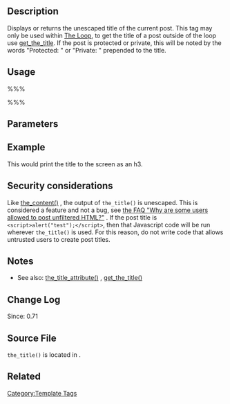 {{Languages|
{{en|Function Reference/the_title}}
{{it|Riferimento funzioni/the_title}}
{{ja|テンプレートタグ/the_title}}
{{ko|템플릿 태그/the_title}}
{{ru|Теги шаблонов/the title}}
{{pt-br|Referência de Função/the_title}}
}}

== Description ==

Displays or returns the unescaped title of the current post. This tag may only be used within [[The Loop]], to get the title of a post outside of the loop use [[Function Reference/get_the_title|get_the_title]]. If the post is protected or private, this will be noted by the words "Protected: " or "Private: " prepended to the title.

== Usage ==

%%% <?php the_title( $before, $after, $echo ); ?> %%%

== Parameters ==

{{Parameter|$before|string|Text to place before the title.|optional}}
{{Parameter|$after|string|Text to place after the title.|optional}}
{{Parameter|$echo|Boolean|Display the title (<tt>TRUE</tt>) or return it for use in PHP (<tt>FALSE</tt>).|optional|<tt>TRUE</tt>}}

== Example ==

 <?php the_title( '&lt;h3&gt;', '&lt;/h3&gt;' ); ?>
This would print the title to the screen as an h3.

== Security considerations ==

Like [[Function Reference/the_content|the_content()]] , the output of <tt>the_title()</tt> is unescaped. This is considered a feature and not a bug, see [https://make.wordpress.org/core/handbook/testing/reporting-security-vulnerabilities/#why-are-some-users-allowed-to-post-unfiltered-html the FAQ "Why are some users allowed to post unfiltered HTML?"] . If the post title is <tt>&lt;script&gt;alert("test");&lt;/script&gt;</tt>, then that Javascript code will be run wherever <tt>the_title()</tt> is used. For this reason, do not write code that allows untrusted users to create post titles.

== Notes ==

* See also: [[Function Reference/the_title_attribute|the_title_attribute()]] , [[Function Reference/get_the_title|get_the_title()]]

== Change Log  ==

Since: 0.71

==Source File==

<tt>the_title()</tt> is located in {{Trac|wp-includes/post-template.php}}.

== Related ==

{{Tag Post Tags}}

{{Tag Footer}}

[[Category:Template Tags]]